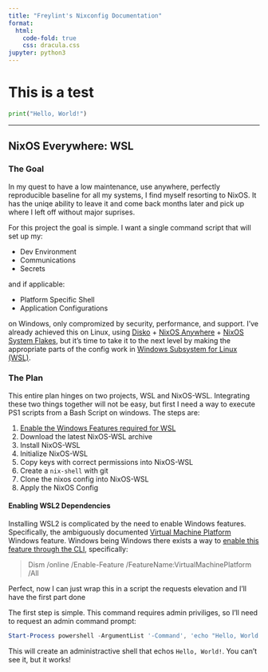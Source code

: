 ```yaml
---
title: "Freylint's Nixconfig Documentation"
format:
  html:
    code-fold: true
    css: dracula.css
jupyter: python3
---
```


# This is a test

```python
print("Hello, World!")
```

---

## NixOS Everywhere: WSL

### The Goal

In my quest to have a
low maintenance, use anywhere, perfectly reproducible baseline for all my systems,
I find myself resorting to NixOS.
It has the uniqe ability to leave it and come back months later and pick up where I left off without major suprises.

For this project the goal is simple. I want a single command script that will set up my:

 - Dev Environment
 - Communications
 - Secrets

and if applicable:

 - Platform Specific Shell
 - Application Configurations

on Windows, only compromized by security, performance, and support.
I've already achieved this on Linux, using [Disko](https://github.com/nix-community/disko) + [NixOS Anywhere](https://github.com/nix-community/nixos-anywhere) + [NixOS System Flakes](https://www.tweag.io/blog/2020-07-31-nixos-flakes/), but
it's time to take it to the next level by making the appropriate parts of the config
work in [Windows Subsystem for Linux (WSL)](https://learn.microsoft.com/en-us/windows/wsl/).

### The Plan

This entire plan hinges on two projects, WSL and NixOS-WSL.
Integrating these two things together will not be easy, but first I need a way
to execute PS1 scripts from a Bash Script on windows.
The steps are:

 1. [Enable the Windows Features required for WSL](#enabling-wsl2-dependencies)
 2. Download the latest NixOS-WSL archive
 3. Install NixOS-WSL
 4. Initialize NixOS-WSL
 5. Copy keys with correct permissions into NixOS-WSL
 6. Create a `nix-shell` with git
 7. Clone the nixos config into NixOS-WSL
 8. Apply the NixOS Config

#### Enabling WSL2 Dependencies
Installing WSL2 is complicated by the need to enable Windows features.
Specifically, the ambiguously documented [Virtual Machine Platform](https://learn.microsoft.com/en-us/virtualization/hyper-v-on-windows/) Windows feature.
Windows being Windows there exists a way to [enable this feature through the CLI](https://learn.microsoft.com/en-us/windows-hardware/manufacture/desktop/enable-or-disable-windows-features-using-dism?view=windows-11),
specifically:

> Dism /online /Enable-Feature /FeatureName:VirtualMachinePlatform /All

Perfect, now I can just wrap this in a script the requests elevation
and I'll have the first part done

The first step is simple. This command requires admin priviliges, so I'll need to
request an admin command prompt:

```ps1
Start-Process powershell -ArgumentList '-Command', 'echo "Hello, World!"' -Verb RunAs
```

This will create an administractive shell that echos `Hello, World!`.
You can't see it, but it works!
